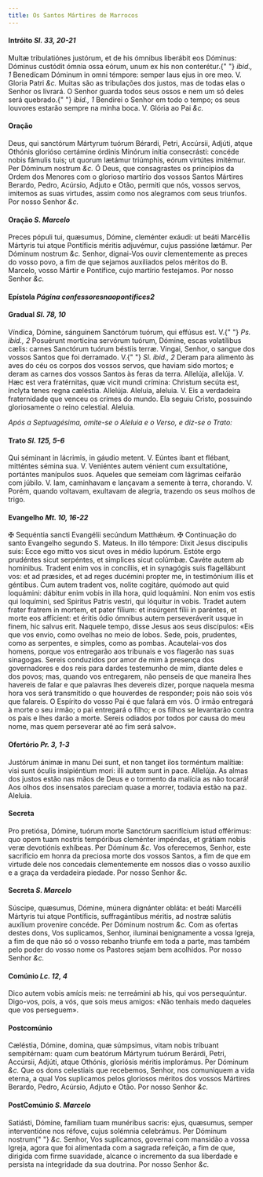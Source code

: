 ```yaml
---
title: Os Santos Mártires de Marrocos
---
```


<h4 class="text-center">
  Intróito <em>Sl. 33, 20-21</em>
</h4>
<div class="grid grid-cols-2 gap-5">
  <span class="text-justify">
    Multæ tribulatiónes justórum, et de his ómnibus liberábit eos Dóminus:
    Dóminus custódit ómnia ossa eórum, unum ex his non conterétur.{" "}
    <em>ibid., 1</em> Benedícam Dóminum in omni témpore: semper laus ejus in ore
    meo. V. Gloria Patri <em>&c.</em>
  </span>
  <span class="text-justify">
    Muitas são as tribulações dos justos, mas de todas elas o Senhor os livrará.
    O Senhor guarda todos seus ossos e nem um só deles será quebrado.{" "}
    <em>ibid., 1</em> Bendirei o Senhor em todo o tempo; os seus louvores
    estarão sempre na minha boca. V. Glória ao Pai <em>&c.</em>
  </span>
</div>

<h4 class="text-center">Oração</h4>
<div class="grid grid-cols-2 gap-5">
  <span class="text-justify">
    Deus, qui sanctórum Mártyrum tuórum Bérardi, Petri, Accúrsii, Adjúti, atque
    Othónis glorióso certámine órdinis Minórum inítia consecrásti: concéde nobis
    fámulis tuis; ut quorum lætámur triúmphis, eórum virtútes imitémur. Per
    Dóminum nostrum <em>&c.</em>
  </span>
  <span class="text-justify">
    Ó Deus, que consagrastes os princípios da Ordem dos Menores com o glorioso
    martírio dos vossos Santos Mártires Berardo, Pedro, Acúrsio, Adjuto e Otão,
    permiti que nós, vossos servos, imitemos as suas virtudes, assim como nos
    alegramos com seus triunfos. Por nosso Senhor <em>&c.</em>
  </span>
</div>

<h4 class="text-center">
  Oração <em>S. Marcelo</em>
</h4>
<div class="grid grid-cols-2 gap-5">
  <span class="text-justify">
    Preces pópuli tui, quæsumus, Dómine, cleménter exáudi: ut beáti Marcéllis
    Mártyris tui atque Pontíficis méritis adjuvémur, cujus passióne lætámur. Per
    Dóminum nostrum <em>&c.</em>
  </span>
  <span class="text-justify">
    Senhor, dignai-Vos ouvir clementemente as preces do vosso povo, a fim de que
    sejamos auxiliados pelos méritos do B. Marcelo, vosso Mártir e Pontífice,
    cujo martírio festejamos. Por nosso Senhor <em>&c.</em>
  </span>
</div>

<h4 class="text-center">
  Epístola <em>Página confessoresnaopontifices2</em>
</h4>

<h4 class="text-center">
  Gradual <em>Sl. 78, 10</em>
</h4>
<div class="grid grid-cols-2 gap-5">
  <span class="text-justify">
    Víndica, Dómine, sánguinem Sanctórum tuórum, qui effúsus est. V.{" "}
    <em>Ps. ibid., 2</em> Posuérunt morticína servórum tuórum, Dómine, escas
    volatílibus cælis: carnes Sanctórum tuórum béstiis terræ.
  </span>
  <span class="text-justify">
    Vingai, Senhor, o sangue dos vossos Santos que foi derramado. V.{" "}
    <em>Sl. ibid., 2</em> Deram para alimento às aves do céu os corpos dos
    vossos servos, que haviam sido mortos; e deram as carnes dos vossos Santos
    às feras da terra.
  </span>
  <span class="text-justify">
    Allelúja, allelúja. V. Hæc est vera fratérnitas, quæ vicit mundi crímina:
    Christum secúta est, ínclyta tenes regna cæléstia. Allelúja.
  </span>
  <span class="text-justify">
    Aleluia, aleluia. V. Eis a verdadeira fraternidade que venceu os crimes do
    mundo. Ela seguiu Cristo, possuindo gloriosamente o reino celestial.
    Aleluia.
  </span>
</div>

<em>Após a Septuagésima, omite-se o Aleluia e o Verso, e diz-se o Trato:</em>

<h4 class="text-center">
  Trato <em>Sl. 125, 5-6</em>
</h4>
<div class="grid grid-cols-2 gap-5">
  <span class="text-justify">
    Qui séminant in lácrimis, in gáudio metent. V. Eúntes ibant et flébant,
    mitténtes sémina sua. V. Veniéntes autem vénient cum exsultatióne, portántes
    manípulos suos.
  </span>
  <span class="text-justify">
    Aqueles que semeiam com lágrimas ceifarão com júbilo. V. Iam, caminhavam e
    lançavam a semente à terra, chorando. V. Porém, quando voltavam, exultavam
    de alegria, trazendo os seus molhos de trigo.
  </span>
</div>

<h4 class="text-center">
  Evangelho <em>Mt. 10, 16-22</em>
</h4>
<div class="grid grid-cols-2 gap-5">
  <span class="text-justify">
    <span class="text-red-500">&#10016;</span> Sequéntia sancti Evangélii
    secúndum Matthǽum.
  </span>
  <span class="text-justify">
    <span class="text-red-500">&#10016;</span> Continuação do santo Evangelho
    segundo S. Mateus.
  </span>
  <span class="text-justify">
    In illo témpore: Dixit Jesus discipulis suis: Ecce ego mitto vos sicut oves
    in médio lupórum. Estóte ergo prudéntes sicut serpéntes, et simplices sicut
    colúmbæ. Cavéte autem ab homínibus. Tradent enim vos in concíliis, et in
    synagógis suis flagellábunt vos: et ad præsides, et ad reges ducémini
    propter me, in testimónium illis et géntibus. Cum autem tradent vos, nolite
    cogitáre, quómodo aut quid loquámini: dábitur enim vobis in illa hora, quid
    loquámini. Non enim vos estis qui loquímini, sed Spiritus Patris vestri, qui
    lóquitur in vobis. Tradet autem frater fratrem in mortem, et pater fílium:
    et insúrgent fílii in paréntes, et morte eos affícient: et éritis ódio
    ómnibus autem perseveráverit usque in finem, hic salvus erit.
  </span>
  <span class="text-justify">
    Naquele tempo, disse Jesus aos seus discípulos: «Eis que vos envio, como
    ovelhas no meio de lobos. Sede, pois, prudentes, como as serpentes, e
    simples, como as pombas. Acautelai-vos dos homens, porque vos entregarão aos
    tribunais e vos flagerão nas suas sinagogas. Sereis conduzidos por amor de
    mim à presença dos governadores e dos reis para dardes testemunho de mim,
    diante deles e dos povos; mas, quando vos entregarem, não penseis de que
    maneira lhes havereis de falar e que palavras lhes devereis dizer, porque
    naquela mesma hora vos será transmitido o que houverdes de responder; pois
    não sois vós que falareis. O Espírito do vosso Pai é que falará em vós. O
    irmão entregará à morte o seu irmão; o pai entregará o filho; e os filhos se
    levantarão contra os pais e lhes darão a morte. Sereis odiados por todos por
    causa do meu nome, mas quem perseverar até ao fim será salvo».
  </span>
</div>

<h4 class="text-center">
  Ofertório <em>Pr. 3, 1-3</em>
</h4>
<div class="grid grid-cols-2 gap-5">
  <span class="text-justify">
    Justórum ánimæ in manu Dei sunt, et non tanget ilos torméntum malítiæ: visi
    sunt óculis insipiéntium mori: illi autem sunt in pace. Allelúja.
  </span>
  <span class="text-justify">
    As almas dos justos estão nas mãos de Deus e o tormento da malícia as não
    tocará! Aos olhos dos insensatos pareciam quase a morrer, todavia estão na
    paz. Aleluia.
  </span>
</div>

<h4 class="text-center">Secreta</h4>
<div class="grid grid-cols-2 gap-5">
  <span class="text-justify">
    Pro pretiósa, Dómine, tuórum morte Sanctórum sacrifícium istud offérimus:
    quo opem tuam nostris tempóribus cleménter impéndas, et grátiam nobis veræ
    devotiónis exhíbeas. Per Dóminum <em>&c.</em>
  </span>
  <span class="text-justify">
    Vos oferecemos, Senhor, este sacrifício em honra da preciosa morte dos
    vossos Santos, a fim de que em virtude dele nos concedais clementemente em
    nossos dias o vosso auxílio e a graça da verdadeira piedade. Por nosso
    Senhor <em>&c.</em>
  </span>
</div>

<h4 class="text-center">
  Secreta <em>S. Marcelo</em>
</h4>
<div class="grid grid-cols-2 gap-5">
  <span class="text-justify">
    Súscipe, quæsumus, Dómine, múnera dignánter obláta: et beáti Marcélli
    Mártyris tui atque Pontíficis, suffragántibus méritis, ad nostræ salútis
    auxílium provenire concéde. Per Dóminum nostrum <em>&c.</em>
  </span>
  <span class="text-justify">
    Com as ofertas destes dons, Vos suplicamos, Senhor, iluminai benignamente a
    vossa Igreja, a fim de que não só o vosso rebanho triunfe em toda a parte,
    mas também pelo poder do vosso nome os Pastores sejam bem acolhidos. Por
    nosso Senhor <em>&c.</em>
  </span>
</div>

<h4 class="text-center">
  Comúnio <em>Lc. 12, 4</em>
</h4>
<div class="grid grid-cols-2 gap-5">
  <span class="text-justify">
    Dico autem vobis amícis meis: ne terreámini ab his, qui vos persequúntur.
  </span>
  <span class="text-justify">
    Digo-vos, pois, a vós, que sois meus amigos: «Não tenhais medo daqueles que
    vos perseguem».
  </span>
</div>

<h4 class="text-center">Postcomúnio</h4>
<div class="grid grid-cols-2 gap-5">
  <span class="text-justify">
    Cæléstia, Dómine, domina, quæ súmpsimus, vitam nobis tríbuant sempitérnam:
    quam cum beatórum Mártyrum tuórum Berárdi, Petri, Accúrsii, Adjúti, atque
    Othónis, gloriósis méritis implorámus. Per Dóminum <em>&c.</em>
  </span>
  <span class="text-justify">
    Que os dons celestiais que recebemos, Senhor, nos comuniquem a vida eterna,
    a qual Vos suplicamos pelos gloriosos méritos dos vossos Mártires Berardo,
    Pedro, Acúrsio, Adjuto e Otão. Por nosso Senhor <em>&c.</em>
  </span>
</div>

<h4 class="text-center">
  PostComúnio <em>S. Marcelo</em>
</h4>
<div class="grid grid-cols-2 gap-5">
  <span class="text-justify">
    Satiásti, Dómine, famíliam tuam munéribus sacris: ejus, quæsumus, semper
    interventióne nos réfove, cujus solémnia celebrámus. Per Dóminum nostrum{" "}
    <em>&c.</em>
  </span>
  <span class="text-justify">
    Senhor, Vos suplicamos, governai com mansidão a vossa Igreja, agora que foi
    alimentada com a sagrada refeição, a fim de que, dirigida com firme
    suavidade, alcance o incremento da sua liberdade e persista na integridade
    da sua doutrina. Por nosso Senhor <em>&c.</em>
  </span>
</div>
